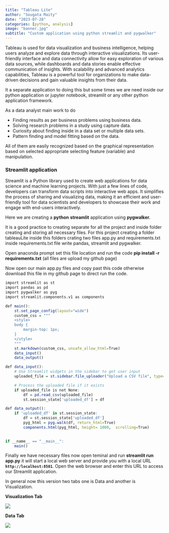 ```yaml
---
title: "Tableau Lite"
author: "Sougata Maity"
date: "2023-07-28"
categories: [python, analysis]
image: "banner.jpg"
subtitle: "Custom application using python streamlit and pygwalker"
---
```


Tableau is used for data visualization and business intelligence, helping users analyze and explore data through interactive visualizations. Its user-friendly interface and data connectivity allow for easy exploration of various data sources, while dashboards and data stories enable effective communication of insights. With scalability and advanced analytics capabilities, Tableau is a powerful tool for organizations to make data-driven decisions and gain valuable insights from their data.

It a separate application to doing this but some times we are need inside our python application or jupyter notebook, streamlit or any other python application framework.

As a data analyst main work to do

-   Finding results as per business problems using business data.
-   Solving research problems in a study using capture data.
-   Curiosity about finding inside in a data set or multiple data sets.
-   Pattern finding and model fitting based on the data.

All of them are easily recognized based on the graphical representation based on selected appropriate selecting feature (variable) and manipulation.

### Streamlit application

Streamlit is a Python library used to create web applications for data science and machine learning projects. With just a few lines of code, developers can transform data scripts into interactive web apps. It simplifies the process of sharing and visualizing data, making it an efficient and user-friendly tool for data scientists and developers to showcase their work and engage with end-users interactively.

Here we are creating a **python** **streamlit** application using **pygwalker.**

It is a good practice to creating separate for all the project and inside folder creating and storing all necessary files. For this project creating a folder tableauLite inside this folders crating two files app.py and requirements.txt inside requirements.txt file write pandas, streamlit and pygwalker.

Open anaconda prompt set this file location and run the code **pip install -r requirements.txt** (all files are upload my github page)

Now open our main app.py files and copy past this code otherwise download this file in my github page to direct run the code.

```r
import streamlit as st
import pandas as pd
import pygwalker as pyg
import streamlit.components.v1 as components

def main():
    st.set_page_config(layout="wide")
    custom_css = """
    <style>
    body {
        margin-top: 1px;
    }
    </style>
    """
    st.markdown(custom_css, unsafe_allow_html=True)
    data_input()
    data_output()

def data_input():
    # Use Streamlit widgets in the sidebar to get user input
    uploaded_file = st.sidebar.file_uploader("Upload a CSV file", type=["csv"])

    # Process the uploaded file if it exists
    if uploaded_file is not None:
        df = pd.read_csv(uploaded_file)
        st.session_state['uploaded_df'] = df

def data_output():
    if 'uploaded_df' in st.session_state:
        df = st.session_state['uploaded_df']
        pyg_html = pyg.walk(df, return_html=True)
        components.html(pyg_html, height= 1000,  scrolling=True)
   

if __name__ == "__main__":
    main()

```

Finally we have necessary files now open teminal and run **streamlit run app.py** it will start a local web server and provide you with a local URL **`http://localhost:8501`**. Open the web browser and enter this URL to access our Streamlit application.

In general now this version two tabs one is Data and another is Visualization.

**Visualization Tab**

![](tableau%20lite.PNG)

**Data Tab**

![](tableau%20lite%20data%20tab.PNG)

